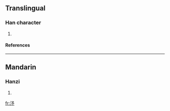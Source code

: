 ==Translingual==
===Han character===
{{Han char|rn=85|rad=水|as=04|sn=7|four=|canj=水弓戈弓 (ENIN)}}
# {{defn|Han|sort=水04}}
====References====
{{Han ref|kx=0609.090|dkj=17180|dj=1002.060|hdz=31576.040|uh=6C7F|ud=27775}}

----
==Mandarin==
===Hanzi===
{{cmn-hanzi|pin=[[xù]] (xu4), [[yín]] (yin2)|wg=hsü<sup>4</sup>, yin<sup>2</sup>}}
# {{defn|Mandarin}}

[[fr:汿]]